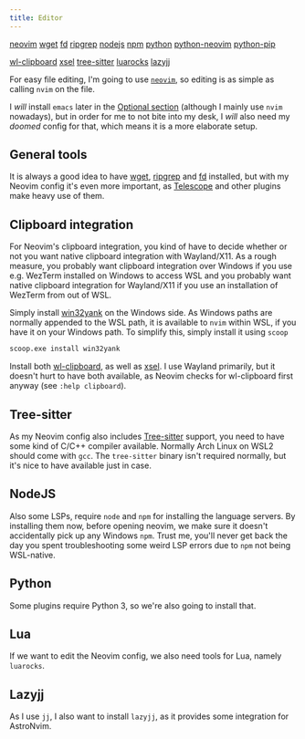```yaml
---
title: Editor
---
```



<CardGrid>
<Card title="Required" icon="puzzle">

[neovim](https://archlinux.org/packages/extra/x86_64/neovim/)
[wget](https://archlinux.org/packages/extra/x86_64/wget/)
[fd](https://archlinux.org/packages/extra/x86_64/fd/)
[ripgrep](https://archlinux.org/packages/extra/x86_64/ripgrep/)
[nodejs](https://archlinux.org/packages/extra/x86_64/nodejs/)
[npm](https://archlinux.org/packages/extra/x86_64/npm/)
[python](https://archlinux.org/packages/core/x86_64/python/)
[python-neovim](https://archlinux.org/packages/extra/any/python-pynvim/)
[python-pip](https://archlinux.org/packages/extra/any/python-pip/)

</Card>
<Card title="Optional" icon="puzzle">

[wl-clipboard](https://archlinux.org/packages/extra/x86_64/wl-clipboard/)
[xsel](https://archlinux.org/packages/extra/x86_64/xsel/)
[tree-sitter](https://archlinux.org/packages/extra/x86_64/tree-sitter/)
[luarocks](https://archlinux.org/packages/extra/any/luarocks/)
[lazyjj](https://archlinux.org/packages/extra/x86_64/lazyjj/)

</Card>
</CardGrid>

For easy file editing, I'm going to use [`neovim`](https://neovim.io), so editing is as simple as calling `nvim` on the file.

<Aside>

I _will_ install `emacs` later in the [Optional section](../opt) (although I mainly use `nvim` nowadays),
but in order for me to not bite into my desk, I _will_ also need my _doomed_ config for that,
which means it is a more elaborate setup.

</Aside>

## General tools

It is always a good idea to have
[wget](https://www.gnu.org/software/wget/),
[ripgrep](https://github.com/BurntSushi/ripgrep) and
[fd](https://github.com/sharkdp/fd) installed,
but with my Neovim config it's even more important,
as [Telescope](https://github.com/nvim-telescope/telescope.nvim) and other plugins make heavy use of them.

## Clipboard integration

For Neovim's clipboard integration, you kind of have to decide whether or not you want native clipboard integration with Wayland/X11.
As a rough measure, you probably want clipboard integration over Windows if you use e.g. WezTerm installed on Windows to access WSL
and you probably want native clipboard integration for Wayland/X11 if you use an installation of WezTerm from out of WSL.

<CardGrid>
<Card title="Clipboard via Windows">

Simply install [win32yank](https://github.com/equalsraf/win32yank) on the Windows side.
As Windows paths are normally appended to the WSL path, it is available to `nvim` within WSL, if you have it on your Windows path.
To simplify this, simply install it using `scoop`

```ps
scoop.exe install win32yank

```

</Card>
<Card title="Native clipboard">

Install both [wl-clipboard](https://github.com/bugaevc/wl-clipboard),
as well as [xsel](http://www.vergenet.net/~conrad/software/xsel/).
I use Wayland primarily, but it doesn't hurt to have both available,
as Neovim checks for wl-clipboard first anyway (see `:help clipboard`).

</Card>
</CardGrid>

## Tree-sitter

As my Neovim config also includes [Tree-sitter](https://tree-sitter.github.io/tree-sitter/) support,
you need to have some kind of C/C++ compiler available.
Normally Arch Linux on WSL2 should come with `gcc`.
The `tree-sitter` binary isn't required normally, but it's nice to have available just in case.

## NodeJS

Also some LSPs, require `node` and `npm` for installing the language servers.
By installing them now, before opening neovim, we make sure it doesn't accidentally pick up any Windows `npm`.
Trust me, you'll never get back the day you spent troubleshooting some weird LSP errors due to `npm` not being WSL-native.

## Python

Some plugins require Python 3, so we're also going to install that.

## Lua

If we want to edit the Neovim config, we also need tools for Lua, namely `luarocks`.

## Lazyjj

As I use `jj`, I also want to install `lazyjj`, as it provides some integration for AstroNvim.
